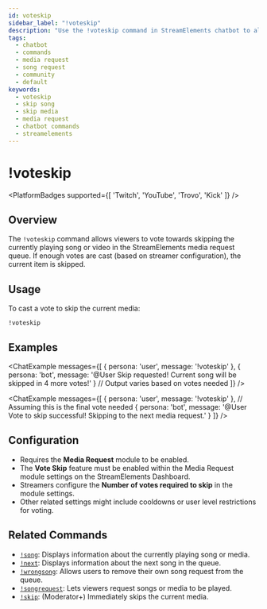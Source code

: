 ```yaml
---
id: voteskip
sidebar_label: "!voteskip"
description: "Use the !voteskip command in StreamElements chatbot to allow viewers to vote for skipping the current media request (song/video)."
tags:
  - chatbot
  - commands
  - media request
  - song request
  - community
  - default
keywords:
  - voteskip
  - skip song
  - skip media
  - media request
  - chatbot commands
  - streamelements
---
```



# !voteskip

<PlatformBadges supported={[ 'Twitch', 'YouTube', 'Trovo', 'Kick' ]} />

## Overview

The `!voteskip` command allows viewers to vote towards skipping the currently playing song or video in the StreamElements media request queue. If enough votes are cast (based on streamer configuration), the current item is skipped.

## Usage

To cast a vote to skip the current media:

```streamelements
!voteskip
```

## Examples

<ChatExample messages={[
  { persona: 'user', message: '!voteskip' },
  { persona: 'bot', message: '@User Skip requested! Current song will be skipped in 4 more votes!' } // Output varies based on votes needed
]} />

<ChatExample messages={[
  { persona: 'user', message: '!voteskip' }, // Assuming this is the final vote needed
  { persona: 'bot', message: '@User Vote to skip successful! Skipping to the next media request.' }
]} />

## Configuration

*   Requires the **Media Request** module to be enabled.
*   The **Vote Skip** feature must be enabled within the Media Request module settings on the StreamElements Dashboard.
*   Streamers configure the **Number of votes required to skip** in the module settings.
*   Other related settings might include cooldowns or user level restrictions for voting.

## Related Commands

*   [`!song`](song.mdx): Displays information about the currently playing song or media.
*   [`!next`](next.mdx): Displays information about the next song in the queue.
*   [`!wrongsong`](wrongsong.mdx): Allows users to remove their own song request from the queue.
*   [`!songrequest`](songrequest.mdx): Lets viewers request songs or media to be played.
*   [`!skip`](skip.mdx): (Moderator+) Immediately skips the current media.
